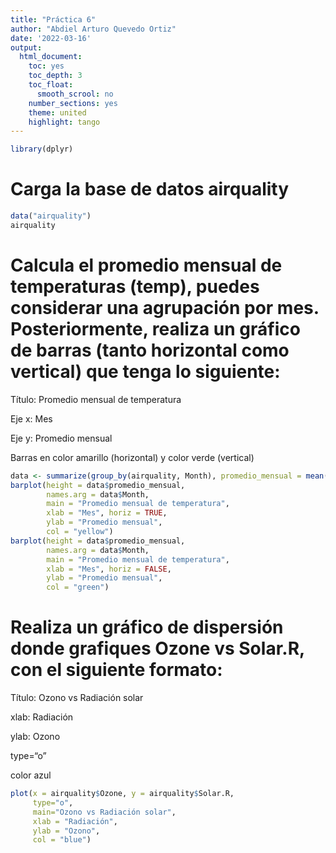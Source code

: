 ```yaml
---
title: "Práctica 6"
author: "Abdiel Arturo Quevedo Ortiz"
date: '2022-03-16'
output:
  html_document:
    toc: yes
    toc_depth: 3
    toc_float:
      smooth_scrool: no
    number_sections: yes
    theme: united
    highlight: tango
---
```


```r
library(dplyr)
```

# Carga la base de datos airquality

```r
data("airquality")
airquality
```

# Calcula el promedio mensual de temperaturas (temp), puedes considerar una agrupación por mes. Posteriormente, realiza un gráfico de barras (tanto horizontal como vertical) que tenga lo siguiente:
  Título: Promedio mensual de temperatura
  
  Eje x: Mes
  
  Eje y: Promedio mensual
  
  Barras en color amarillo (horizontal) y color verde (vertical) 

```r
data <- summarize(group_by(airquality, Month), promedio_mensual = mean(Temp, na.rm = TRUE))
barplot(height = data$promedio_mensual,
        names.arg = data$Month,
        main = "Promedio mensual de temperatura",
        xlab = "Mes", horiz = TRUE,
        ylab = "Promedio mensual",
        col = "yellow")
barplot(height = data$promedio_mensual,
        names.arg = data$Month,
        main = "Promedio mensual de temperatura",
        xlab = "Mes", horiz = FALSE,
        ylab = "Promedio mensual",
        col = "green")
```

# Realiza un gráfico de dispersión donde grafiques Ozone vs Solar.R, con el siguiente formato:
  Título: Ozono vs Radiación solar
  
  xlab: Radiación
  
  ylab: Ozono
  
  type="o"
  
  color azul 

```r
plot(x = airquality$Ozone, y = airquality$Solar.R,
     type="o",
     main="Ozono vs Radiación solar",
     xlab = "Radiación",
     ylab = "Ozono",
     col = "blue")
```
